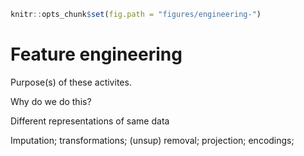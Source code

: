 ```r
knitr::opts_chunk$set(fig.path = "figures/engineering-")
```

# Feature engineering

Purpose(s) of these activites. 

Why do we do this?

Different representations of same data

Imputation; transformations; (unsup) removal; projection; encodings;

